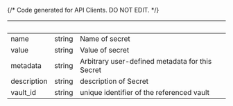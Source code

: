 {/* Code generated for API Clients. DO NOT EDIT. */}

| &nbsp;      | &nbsp; | &nbsp;                                          |
| ----------- | ------ | ----------------------------------------------- |
| name        | string | Name of secret                                  |
| value       | string | Value of secret                                 |
| metadata    | string | Arbitrary user-defined metadata for this Secret |
| description | string | description of Secret                           |
| vault_id    | string | unique identifier of the referenced vault       |
